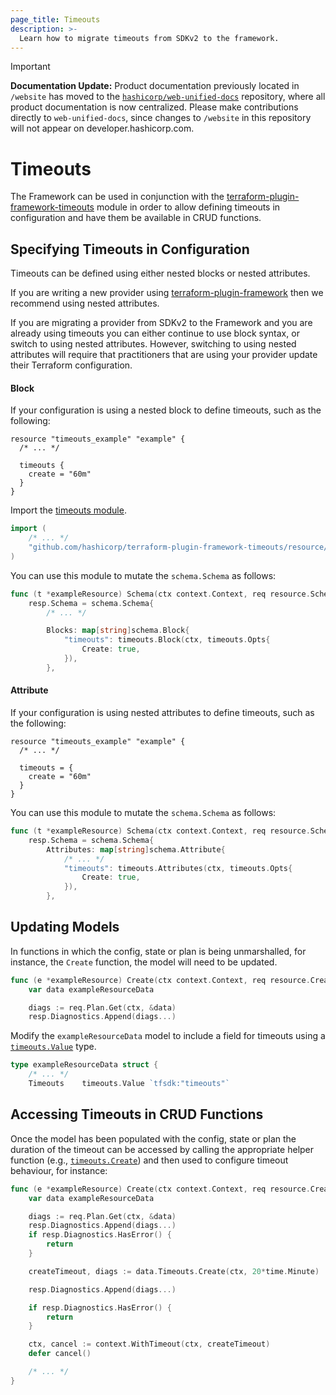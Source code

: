 ```yaml
---
page_title: Timeouts
description: >-
  Learn how to migrate timeouts from SDKv2 to the framework.
---
```


> [!IMPORTANT]  
> **Documentation Update:** Product documentation previously located in `/website` has moved to the [`hashicorp/web-unified-docs`](https://github.com/hashicorp/web-unified-docs) repository, where all product documentation is now centralized. Please make contributions directly to `web-unified-docs`, since changes to `/website` in this repository will not appear on developer.hashicorp.com.

# Timeouts

The Framework can be used in conjunction with the [terraform-plugin-framework-timeouts](https://github.com/hashicorp/terraform-plugin-framework-timeouts) module in order to allow defining timeouts in configuration and have them be available in CRUD functions.

## Specifying Timeouts in Configuration

Timeouts can be defined using either nested blocks or nested attributes.

If you are writing a new provider using [terraform-plugin-framework](https://github.com/hashicorp/terraform-plugin-framework)
then we recommend using nested attributes.

If you are migrating a provider from SDKv2 to the Framework and
you are already using timeouts you can either continue to use block syntax, or switch to using nested attributes.
However, switching to using nested attributes will require that practitioners that are using your provider update their
Terraform configuration.

#### Block

If your configuration is using a nested block to define timeouts, such as the following:

```hcl
resource "timeouts_example" "example" {
  /* ... */

  timeouts {
    create = "60m"
  }
}
```

Import the [timeouts module](https://github.com/hashicorp/terraform-plugin-framework-timeouts).

```go
import (
    /* ... */
    "github.com/hashicorp/terraform-plugin-framework-timeouts/resource/timeouts"
)
````

You can use this module to mutate the `schema.Schema` as follows:

```go
func (t *exampleResource) Schema(ctx context.Context, req resource.SchemaRequest, resp *resource.SchemaResponse) {
    resp.Schema = schema.Schema{
        /* ... */

        Blocks: map[string]schema.Block{
            "timeouts": timeouts.Block(ctx, timeouts.Opts{
                Create: true,
            }),
        },
```

#### Attribute

If your configuration is using nested attributes to define timeouts, such as the following:

```hcl
resource "timeouts_example" "example" {
  /* ... */

  timeouts = {
    create = "60m"
  }
}
```

You can use this module to mutate the `schema.Schema` as follows:

```go
func (t *exampleResource) Schema(ctx context.Context, req resource.SchemaRequest, resp *resource.SchemaResponse) {
    resp.Schema = schema.Schema{
        Attributes: map[string]schema.Attribute{
            /* ... */
            "timeouts": timeouts.Attributes(ctx, timeouts.Opts{
                Create: true,
            }),
        },
```

## Updating Models

In functions in which the config, state or plan is being unmarshalled, for instance, the `Create` function, the model
will need to be updated.

```go
func (e *exampleResource) Create(ctx context.Context, req resource.CreateRequest, resp *resource.CreateResponse) {
	var data exampleResourceData

	diags := req.Plan.Get(ctx, &data)
	resp.Diagnostics.Append(diags...)
```

Modify the `exampleResourceData` model to include a field for timeouts using a [`timeouts.Value`](https://pkg.go.dev/github.com/hashicorp/terraform-plugin-framework-timeouts/resource/timeouts#Value) type.

```go
type exampleResourceData struct {
    /* ... */
    Timeouts    timeouts.Value `tfsdk:"timeouts"`
```

## Accessing Timeouts in CRUD Functions

Once the model has been populated with the config, state or plan the duration of the timeout can be accessed by calling
the appropriate helper function (e.g., [`timeouts.Create`](https://pkg.go.dev/github.com/hashicorp/terraform-plugin-framework-timeouts/resource/timeouts#Value.Create)) and then used to configure timeout behaviour, for instance:

```go
func (e *exampleResource) Create(ctx context.Context, req resource.CreateRequest, resp *resource.CreateResponse) {
    var data exampleResourceData

    diags := req.Plan.Get(ctx, &data)
    resp.Diagnostics.Append(diags...)
    if resp.Diagnostics.HasError() {
        return
    }

    createTimeout, diags := data.Timeouts.Create(ctx, 20*time.Minute)

    resp.Diagnostics.Append(diags...)

    if resp.Diagnostics.HasError() {
        return
    }

    ctx, cancel := context.WithTimeout(ctx, createTimeout)
    defer cancel()

    /* ... */
}
```
